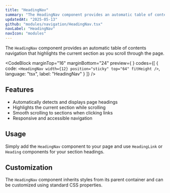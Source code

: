 ```yaml
---
title: "HeadingNav"
summary: "The HeadingNav component provides an automatic table of contents navigation that highlights the current section as you scroll through the page."
updatedAt: "2025-05-13"
github: "modules/navigation/HeadingNav.tsx"
navLabel: "HeadingNav"
navIcon: "modules"
---
```


The `HeadingNav` component provides an automatic table of contents navigation that
highlights the current section as you scroll through the page.

<CodeBlock
  marginTop="16"
  marginBottom="24"
  preview={
    <HeadingNav width={12} position="sticky" top="64" fitHeight />
  }
  codes={[
    {
      code:
`<HeadingNav
    width={12}
    position="sticky"
    top="64"
    fitHeight
/>`,
      language: "tsx",
      label: "HeadingNav"
    }
  ]}
/>

## Features

- Automatically detects and displays page headings
- Highlights the current section while scrolling
- Smooth scrolling to sections when clicking links
- Responsive and accessible navigation

## Usage

Simply add the `HeadingNav` component to your page and use `HeadingLink` or `Heading` components for your
section headings.

## Customization

The `HeadingNav` component inherits styles from its parent container and can be customized
using standard CSS properties.